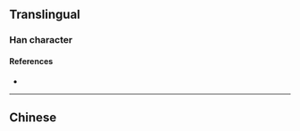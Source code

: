{{character info/new}}
==Translingual==

===Han character===
{{Han char|rn=75|rad=木|as=06|sn=10|four=|canj=DVVN|ids=⿰木𡿪}}

====References====
* {{Han ref|kx=0526.211|dkj=14791|hdz=21209.040|uh=685A|ud=26714}}

----

==Chinese==
{{zh-see|拶|v}}